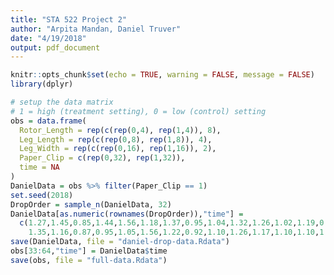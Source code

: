 ```yaml
---
title: "STA 522 Project 2"
author: "Arpita Mandan, Daniel Truver"
date: "4/19/2018"
output: pdf_document
---
```


```r
knitr::opts_chunk$set(echo = TRUE, warning = FALSE, message = FALSE)
library(dplyr)
```

```r
# setup the data matrix
# 1 = high (treatment setting), 0 = low (control) setting
obs = data.frame(
  Rotor_Length = rep(c(rep(0,4), rep(1,4)), 8),
  Leg_Length = rep(c(rep(0,8), rep(1,8)), 4),
  Leg_Width = rep(c(rep(0,16), rep(1,16)), 2),
  Paper_Clip = c(rep(0,32), rep(1,32)),
  time = NA
)
DanielData = obs %>% filter(Paper_Clip == 1)
set.seed(2018)
DropOrder = sample_n(DanielData, 32)
DanielData[as.numeric(rownames(DropOrder)),"time"] = 
  c(1.27,1.45,0.85,1.44,1.56,1.18,1.37,0.95,1.04,1.32,1.26,1.02,1.19,0.92,1.14,0.92,
    1.35,1.16,0.87,0.95,1.05,1.56,1.22,0.92,1.10,1.26,1.17,1.10,1.10,1.10,1.58,0.94)
save(DanielData, file = "daniel-drop-data.Rdata")
obs[33:64,"time"] = DanielData$time
save(obs, file = "full-data.Rdata")
```